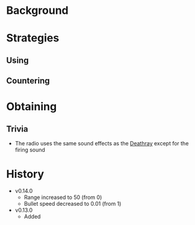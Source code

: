 <Stub />

# Background

# Strategies
## Using

## Countering

# Obtaining

## Trivia
- The radio uses the same sound effects as the [Deathray](/weapons/guns/deathray) except for the firing sound

# History
- v0.14.0
    - Range increased to 50 (from 0)
    - Bullet speed decreased to 0.01 (from 1)
- v0.13.0
    - Added